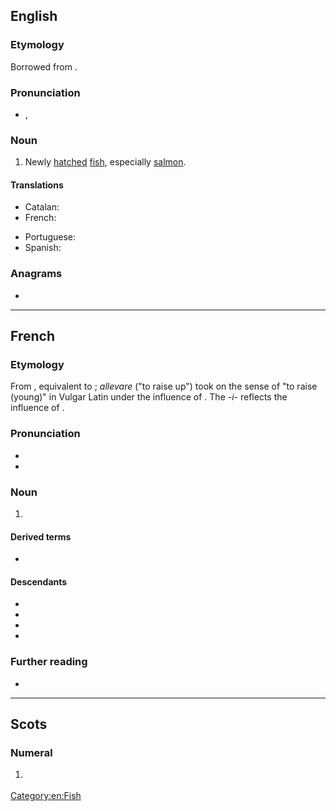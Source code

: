 {{also|alevín}}
==English==

===Etymology===
Borrowed from {{bor|en|fr|alevin}}.

===Pronunciation===
* {{a|US}} {{enPR|ăl'-ə-vən}}, {{IPA|en|/ˈæl.ə.vən/}}

===Noun===
{{en-noun}}

# Newly [[hatch]]ed [[fish]], especially [[salmon]].

====Translations====
{{trans-top|newly hatched fish}}
* Catalan: {{t+|ca|aleví|m}}
* French: {{t+|fr|alevin|m}}
{{trans-mid}}
* Portuguese: {{t+|pt|alevino|m}}
* Spanish: {{t+|es|alevín|m}}
{{trans-bottom}}

===Anagrams===
* {{anagrams|en|a=aeilnv|Lavine|alvine|leavin'|valine|veinal|venial|vineal}}

[[Category:en:Fish]]

----

==French==

===Etymology===
From {{der|fr|VL.|*adlevamen}}, equivalent to {{compound|la|allevare|-men}}; ''allevare'' ("to raise up") took on the sense of "to raise (young)" in Vulgar Latin under the influence of {{m|la|elevare||to educate}}. The ''-i-'' reflects the influence of {{m|la|nutrimen}}.

===Pronunciation===
* {{fr-IPA}}
* {{audio|fr|Fr-Paris--alevin.ogg|Audio (Paris)}}

===Noun===
{{fr-noun|m}}

# {{l|en|alevin}}

====Derived terms====
* {{l|fr|alevinage}}

====Descendants====
* {{desc|ca|aleví|bor=1}}
* {{desc|en|alevin|bor=1}}
* {{desc|pt|alevino|bor=1}}
* {{desc|es|alevín|bor=1}}

===Further reading===
* {{R:TLFi}}

----

==Scots==

===Numeral===
{{head|sco|numeral}}

# {{tlb|sco|obsolete}} {{alt form|sco|eleiven}}